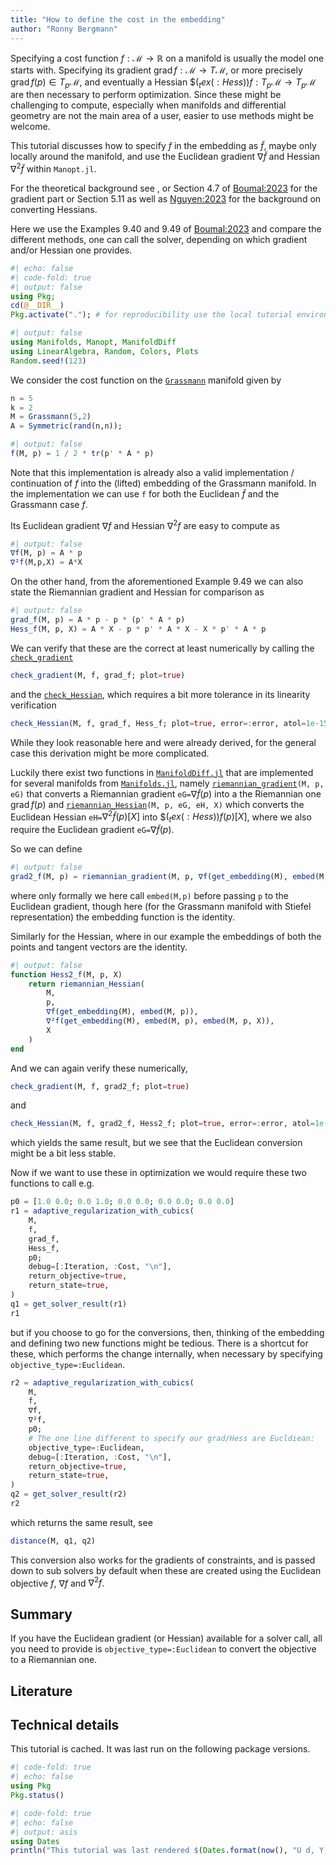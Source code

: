 ```yaml
---
title: "How to define the cost in the embedding"
author: "Ronny Bergmann"
---
```


Specifying a cost function $f:  \mathcal M → ℝ$ on a manifold
is usually the model one starts with.
Specifying its gradient $\operatorname{grad} f: \mathcal M → T\mathcal M$, or more precisely $\operatorname{grad}f(p) ∈ T_p\mathcal M$, and eventually a Hessian $$(_tex(:Hess)) f:  T_p\mathcal M → T_p\mathcal M$ are then necessary to perform optimization.
Since these might be challenging to compute, especially when manifolds and differential geometry are not
the main area of a user, easier to use methods might be welcome.

This tutorial discusses how to specify $f$ in the embedding as $\tilde f$, maybe only locally around the manifold,
and use the Euclidean gradient $∇ \tilde f$ and Hessian $∇^2 \tilde f$ within `Manopt.jl`.

For the theoretical background see ``[convert an Euclidean to an Riemannian Gradient](@ref EmbeddedGradient)``{=commonmark},
or Section 4.7 of [Boumal:2023](@cite) for the gradient part or Section 5.11 as well as [Nguyen:2023](@cite)
for the background on converting Hessians.

Here we use the Examples 9.40 and 9.49 of [Boumal:2023](@cite) and compare the different methods,
one can call the solver, depending on which gradient and/or Hessian one provides.

```julia
#| echo: false
#| code-fold: true
#| output: false
using Pkg;
cd(@__DIR__)
Pkg.activate("."); # for reproducibility use the local tutorial environment.
```

```julia
#| output: false
using Manifolds, Manopt, ManifoldDiff
using LinearAlgebra, Random, Colors, Plots
Random.seed!(123)
```

We consider the cost function on the [`Grassmann`](https://juliamanifolds.github.io/Manifolds.jl/latest/manifolds/grassmann.html) manifold given by

```julia
n = 5
k = 2
M = Grassmann(5,2)
A = Symmetric(rand(n,n));
```

```julia
#| output: false
f(M, p) = 1 / 2 * tr(p' * A * p)
```

Note that this implementation is already also a valid implementation / continuation
of $f$ into the (lifted) embedding of the Grassmann manifold.
In the implementation we can use `f` for both the Euclidean $\tilde f$ and the Grassmann case $f$.

Its Euclidean gradient $\nabla f$ and Hessian $\nabla^2f$ are easy to compute as

```julia
#| output: false
∇f(M, p) = A * p
∇²f(M,p,X) = A*X
```

On the other hand, from the aforementioned Example 9.49 we can also state
the Riemannian gradient and Hessian for comparison as

```julia
#| output: false
grad_f(M, p) = A * p - p * (p' * A * p)
Hess_f(M, p, X) = A * X - p * p' * A * X - X * p' * A * p
```

We can verify that these are the correct at least numerically by calling
the [`check_gradient`](@ref)

```julia
check_gradient(M, f, grad_f; plot=true)
```

and the [`check_Hessian`](@ref), which requires a bit more tolerance in its linearity verification

```julia
check_Hessian(M, f, grad_f, Hess_f; plot=true, error=:error, atol=1e-15)
```

While they look reasonable here and were already derived, for the general case this derivation
might be more complicated.

Luckily there exist two functions in [`ManifoldDiff.jl`](https://juliamanifolds.github.io/ManifoldDiff.jl/stable/) that are implemented for several
manifolds from [`Manifolds.jl`](https://github.com/JuliaManifolds/Manifolds.jl), namely [`riemannian_gradient`](https://juliamanifolds.github.io/ManifoldDiff.jl/stable/library/#ManifoldDiff.riemannian_gradient-Tuple{AbstractManifold,%20Any,%20Any})`(M, p, eG)` that converts a Riemannian gradient
`eG=`$\nabla \tilde f(p)$  into a the Riemannian one $\operatorname{grad} f(p)$
 and [`riemannian_Hessian`](https://juliamanifolds.github.io/ManifoldDiff.jl/stable/library/#ManifoldDiff.riemannian_Hessian-Tuple{AbstractManifold,%20Any,%20Any,%20Any,%20Any})`(M, p, eG, eH, X)`
 which converts the Euclidean Hessian `eH=`$\nabla^2 \tilde f(p)[X]$  into $$(_tex(:Hess)) f(p)[X]$,
 where we also require the Euclidean gradient `eG=`$\nabla \tilde f(p)$.

So we can define

```julia
#| output: false
grad2_f(M, p) = riemannian_gradient(M, p, ∇f(get_embedding(M), embed(M, p)))
```

where only formally we here call `embed(M,p)` before passing `p` to the Euclidean gradient,
though here (for the Grassmann manifold with Stiefel representation) the embedding function is the identity.

Similarly for the Hessian, where in our example the embeddings of both the points and tangent vectors are the identity.

```julia
#| output: false
function Hess2_f(M, p, X)
    return riemannian_Hessian(
        M,
        p,
        ∇f(get_embedding(M), embed(M, p)),
        ∇²f(get_embedding(M), embed(M, p), embed(M, p, X)),
        X
    )
end
```

And we can again verify these numerically,

```julia
check_gradient(M, f, grad2_f; plot=true)
```

and

```julia
check_Hessian(M, f, grad2_f, Hess2_f; plot=true, error=:error, atol=1e-14)
```

which yields the same result, but we see that the Euclidean conversion might be a bit less stable.

Now if we want to use these in optimization we would require these two functions to call e.g.

```julia
p0 = [1.0 0.0; 0.0 1.0; 0.0 0.0; 0.0 0.0; 0.0 0.0]
r1 = adaptive_regularization_with_cubics(
    M,
    f,
    grad_f,
    Hess_f,
    p0;
    debug=[:Iteration, :Cost, "\n"],
    return_objective=true,
    return_state=true,
)
q1 = get_solver_result(r1)
r1
```

but if you choose to go for the conversions, then, thinking of the embedding and defining two new functions might be tedious. There is a shortcut for these, which performs the change internally, when necessary
by specifying `objective_type=:Euclidean`.

```julia
r2 = adaptive_regularization_with_cubics(
    M,
    f,
    ∇f,
    ∇²f,
    p0;
    # The one line different to specify our grad/Hess are Eucldiean:
    objective_type=:Euclidean,
    debug=[:Iteration, :Cost, "\n"],
    return_objective=true,
    return_state=true,
)
q2 = get_solver_result(r2)
r2
```

which returns the same result, see

```julia
distance(M, q1, q2)
```


This conversion also works for the gradients of constraints, and is passed down to
sub solvers by default when these are created using the Euclidean objective $f$, $\nabla f$ and $\nabla^2 f$.

## Summary

If you have the Euclidean gradient (or Hessian) available for a solver call,
all you need to provide is `objective_type=:Euclidean` to convert the objective
to a Riemannian one.

## Literature

````{=commonmark}
```@bibliography
Pages = ["EmbeddingObjectives.md"]
Canonical=false
```
````

## Technical details

This tutorial is cached. It was last run on the following package versions.

```julia
#| code-fold: true
#| echo: false
using Pkg
Pkg.status()
```
```julia
#| code-fold: true
#| echo: false
#| output: asis
using Dates
println("This tutorial was last rendered $(Dates.format(now(), "U d, Y, HH:MM:SS")).");
```
